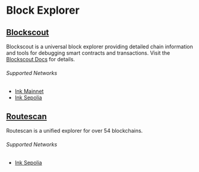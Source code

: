 # Block Explorer

## [Blockscout](https://explorer.inkonchain.com/)

Blockscout is a universal block explorer providing detailed chain information and tools for debugging smart contracts and transactions. Visit the [Blockscout Docs](https://docs.blockscout.com/) for details.

###### Supported Networks

- [Ink Mainnet](https://explorer.inkonchain.com/)
- [Ink Sepolia](https://explorer-sepolia.inkonchain.com/)

## [Routescan](https://inkonscan.xyz/)

Routescan is a unified explorer for over 54 blockchains.

###### Supported Networks

- [Ink Sepolia](https://sepolia.inkonscan.xyz/)
